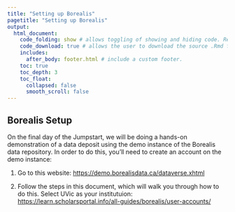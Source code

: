 ```yaml
---
title: "Setting up Borealis"
pagetitle: "Setting up Borealis"
output:
  html_document:
    code_folding: show # allows toggling of showing and hiding code. Remove if not using code.
    code_download: true # allows the user to download the source .Rmd file. Remove if not using code.
    includes:
      after_body: footer.html # include a custom footer.
    toc: true
    toc_depth: 3
    toc_float:
      collapsed: false
      smooth_scroll: false
---
```


## Borealis Setup

On the final day of the Jumpstart, we will be doing a hands-on demonstration of a data deposit using the demo instance of the Borealis data repository. In order to do this, you’ll need to create an account on the demo instance:

1. Go to this website: <a href="https://demo.borealisdata.ca/dataverse.xhtml">https://demo.borealisdata.ca/dataverse.xhtml</a>

2. Follow the steps in this document, which will walk you through how to do this. Select UVic as your institutuion:
<a href="https://learn.scholarsportal.info/all-guides/borealis/user-accounts/">https://learn.scholarsportal.info/all-guides/borealis/user-accounts/</a>


